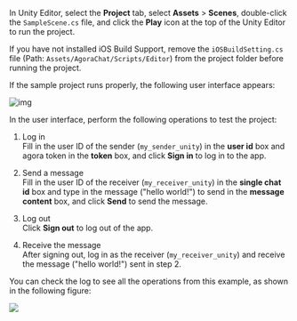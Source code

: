 <PlatformWrapper platform="unity">

In Unity Editor, select the **Project** tab, select **Assets** > **Scenes**, double-click the `SampleScene.cs` file, and click the **Play** icon at the top of the Unity Editor to run the project.

<div class="alert info">If you have not installed iOS Build Support, remove the <code>iOSBuildSetting.cs</code> file (Path: <code>Assets/AgoraChat/Scripts/Editor</code>) from the project folder before running the project.</div>

If the sample project runs properly, the following user interface appears:

![img](https://web-cdn.agora.io/docs-files/1665382378998)

In the user interface, perform the following operations to test the project:

1. Log in  
Fill in the user ID of the sender (`my_sender_unity`) in the **user id** box and agora token in the **token** box, and click **Sign in** to log in to the app.

2. Send a message  
Fill in the user ID of the receiver (`my_receiver_unity`) in the **single chat id** box and type in the message ("hello world!") to send in the **message content** box, and click **Send** to send the message.

3. Log out  
Click **Sign out** to log out of the app.

4. Receive the message  
After signing out, log in as the receiver (`my_receiver_unity`) and receive the message ("hello world!") sent in step 2.

You can check the log to see all the operations from this example, as shown in the following figure:

![](https://web-cdn.agora.io/docs-files/1665386342781)

</PlatformWrapper>